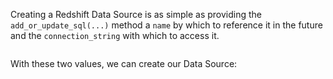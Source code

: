 Creating a Redshift Data Source is as simple as providing the `add_or_update_sql(...)` method a `name` by which to reference it in the future and the `connection_string` with which to access it.

```python name="version-0.18.8 docs/docusaurus/docs/snippets/aws_redshift_deployment_patterns.py vars"
```

With these two values, we can create our Data Source:

```python name="version-0.18.8 docs/docusaurus/docs/snippets/aws_redshift_deployment_patterns.py datasource"
```
